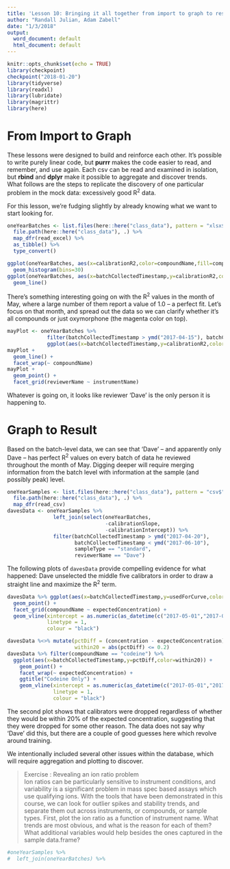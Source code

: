 ```yaml
---
title: 'Lesson 10: Bringing it all together from import to graph to result'
author: "Randall Julian, Adam Zabell"
date: "1/3/2018"
output:
  word_document: default
  html_document: default
---
```


```r
knitr::opts_chunk$set(echo = TRUE)
library(checkpoint)
checkpoint("2018-01-20")
library(tidyverse)
library(readxl)
library(lubridate)
library(magrittr)
library(here)
```

# From Import to Graph
These lessons were designed to build and reinforce each other. It's possible to write purely linear code, but **purrr** makes the code easier to read, and remember, and use again. Each csv can be read and examined in isolation, but **rbind** and **dplyr** make it possible to aggregate and discover trends. What follows are the steps to replicate the discovery of one particular problem in the mock data: excessively good R^2^ data.

For this lesson, we're fudging slightly by already knowing what we want to start looking for.
```r
oneYearBatches <- list.files(here::here("class_data"), pattern = "xlsx$") %>%
  file.path(here::here("class_data"), .) %>%
  map_dfr(read_excel) %>%
  as_tibble() %>%
  type_convert()

ggplot(oneYearBatches, aes(x=calibrationR2,color=compoundName,fill=compoundName)) +
  geom_histogram(bins=30)
ggplot(oneYearBatches, aes(x=batchCollectedTimestamp,y=calibrationR2,color=compoundName)) +
  geom_line()
```

There's something interesting going on with the R^2^ values in the month of May, where a large number of them report a value of 1.0 -- a perfect fit. Let's focus on that month, and spread out the data so we can clarify whether it's all compounds or just oxymorphone (the magenta color on top).

```r
mayPlot <- oneYearBatches %>% 
             filter(batchCollectedTimestamp > ymd("2017-04-15"), batchCollectedTimestamp < ymd("2017-06-15")) %>%
             ggplot(aes(x=batchCollectedTimestamp,y=calibrationR2,color=compoundName)) 
mayPlot +
  geom_line() +
  facet_wrap(~ compoundName)
mayPlot +
  geom_point() +
  facet_grid(reviewerName ~ instrumentName)
```

Whatever is going on, it looks like reviewer 'Dave' is the only person it is happening to. 

# Graph to Result
Based on the batch-level data, we can see that 'Dave' -- and apparently only Dave -- has perfect R^2^ values on every batch of data he reviewed throughout the month of May. Digging deeper will require merging information from the batch level with information at the sample (and possibly peak) level. 

```r
oneYearSamples <- list.files(here::here("class_data"), pattern = "csv$") %>%
  file.path(here::here("class_data"), .) %>%
  map_dfr(read_csv)
davesData <- oneYearSamples %>%
               left_join(select(oneYearBatches,
                                -calibrationSlope,
                                -calibrationIntercept)) %>%
               filter(batchCollectedTimestamp > ymd("2017-04-20"), 
                      batchCollectedTimestamp < ymd("2017-06-10"),
                      sampleType == "standard",
                      reviewerName == "Dave")
```

The following plots of `davesData` provide compelling evidence for what happened: Dave unselected the middle five calibrators in order to draw a straight line and maximize the R^2^ term.

```r
davesData %>% ggplot(aes(x=batchCollectedTimestamp,y=usedForCurve,color=compoundName)) +
  geom_point() +
  facet_grid(compoundName ~ expectedConcentration) +
  geom_vline(xintercept = as.numeric(as_datetime(c("2017-05-01","2017-06-01"))),
             linetype = 1,
             colour = "black")

davesData %<>% mutate(pctDiff = (concentration - expectedConcentration) / expectedConcentration,
                      within20 = abs(pctDiff) <= 0.2)
davesData %>% filter(compoundName == "codeine") %>%
  ggplot(aes(x=batchCollectedTimestamp,y=pctDiff,color=within20)) +
    geom_point() +
    facet_wrap(~ expectedConcentration) +
    ggtitle("Codeine Only") +
    geom_vline(xintercept = as.numeric(as_datetime(c("2017-05-01","2017-06-01"))),
               linetype = 1,
               colour = "black")
```

The second plot shows that calibrators were dropped regardless of whether they would be within 20% of the expected concentration, suggesting that they were dropped for some other reason. The data does not say why 'Dave' did this, but there are a couple of good guesses here which revolve around training.

We intentionally included several other issues within the database, which will require aggregation and plotting to discover.

> Exercise : Revealing an ion ratio problem  
> Ion ratios can be particularly sensitive to instrument conditions, and variability is a significant problem in mass spec based assays which use qualifying ions. With the tools that have been demonstrated in this course, we can look for outlier spikes and stability trends, and separate them out across instruments, or compounds, or sample types. First, plot the ion ratio as a function of instrument name. What trends are most obvious, and what is the reason for each of them? What additional variables would help besides the ones captured in the sample data.frame?

```r
#oneYearSamples %>% 
#  left_join(oneYearBatches) %>%

```
